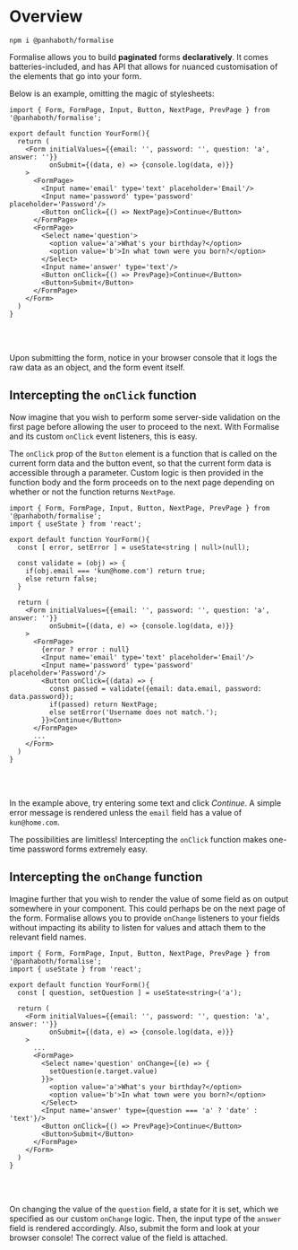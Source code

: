 # Overview
``` filename copy
npm i @panhaboth/formalise
```

Formalise allows you to build **paginated** forms **declaratively**. It comes batteries-included, and has API that allows for nuanced customisation of the elements that go into your form.

Below is an example, omitting the magic of stylesheets:

```tsx filename="YourForm.tsx"
import { Form, FormPage, Input, Button, NextPage, PrevPage } from '@panhaboth/formalise';

export default function YourForm(){
  return (
    <Form initialValues={{email: '', password: '', question: 'a', answer: ''}}
          onSubmit={(data, e) => {console.log(data, e)}}
    >
      <FormPage>
        <Input name='email' type='text' placeholder='Email'/>
        <Input name='password' type='password' placeholder='Password'/>
        <Button onClick={() => NextPage}>Continue</Button>
      </FormPage>
      <FormPage>
        <Select name='question'>
          <option value='a'>What's your birthday?</option>
          <option value='b'>In what town were you born?</option>
        </Select>
        <Input name='answer' type='text'/>
        <Button onClick={() => PrevPage}>Continue</Button>
        <Button>Submit</Button>
      </FormPage>
    </Form>
  )
}
```

<br/>


<Form1/>

<br/>

Upon submitting the form, notice in your browser console that it logs the raw data as an object, and the form event itself.

## Intercepting the `onClick` function

Now imagine that you wish to perform some server-side validation on the first page before allowing the user to proceed to the next. With Formalise and its custom `onClick` event listeners, this is easy.

The `onClick` prop of the `Button` element is a function that is called on the current form data and the button event, so that the current form data is accessible through a parameter. Custom logic is then provided in the function body and the form proceeds on to the next page depending on whether or not the function returns `NextPage`.

```tsx filename="YourForm.tsx"
import { Form, FormPage, Input, Button, NextPage, PrevPage } from '@panhaboth/formalise';
import { useState } from 'react';

export default function YourForm(){
  const [ error, setError ] = useState<string | null>(null);

  const validate = (obj) => {
    if(obj.email === 'kun@home.com') return true;
    else return false;
  }

  return (
    <Form initialValues={{email: '', password: '', question: 'a', answer: ''}}
          onSubmit={(data, e) => {console.log(data, e)}}
    >
      <FormPage>
        {error ? error : null}
        <Input name='email' type='text' placeholder='Email'/>
        <Input name='password' type='password' placeholder='Password'/>
        <Button onClick={(data) => {
          const passed = validate({email: data.email, password: data.password});
          if(passed) return NextPage;
          else setError('Username does not match.');
        }}>Continue</Button>
      </FormPage>
      ...
    </Form>
  )
}
```

<br/>


<Form2/>

<br/>

In the example above, try entering some text and click *Continue*. A simple error message is rendered unless the `email` field has a value of `kun@home.com`.

The possibilities are limitless! Intercepting the `onClick` function makes one-time password forms extremely easy.

## Intercepting the `onChange` function

Imagine further that you wish to render the value of some field as on output somewhere in your component. This could perhaps be on the next page of the form. Formalise allows you to provide `onChange` listeners to your fields without impacting its ability to listen for values and attach them to the relevant field names.

```tsx filename="YourForm.tsx"
import { Form, FormPage, Input, Button, NextPage, PrevPage } from '@panhaboth/formalise';
import { useState } from 'react';

export default function YourForm(){
  const [ question, setQuestion ] = useState<string>('a');

  return (
    <Form initialValues={{email: '', password: '', question: 'a', answer: ''}}
          onSubmit={(data, e) => {console.log(data, e)}}
    >
      ...
      <FormPage>
        <Select name='question' onChange={(e) => {
          setQuestion(e.target.value)
        }}>
          <option value='a'>What's your birthday?</option>
          <option value='b'>In what town were you born?</option>
        </Select>
        <Input name='answer' type={question === 'a' ? 'date' : 'text'}/>
        <Button onClick={() => PrevPage}>Continue</Button>
        <Button>Submit</Button>
      </FormPage>
    </Form>
  )
}
```

<br/>


<Form3/>

<br/>

On changing the value of the `question` field, a state for it is set, which we specified as our custom `onChange` logic. Then, the input type of the `answer` field is rendered accordingly. Also, submit the form and look at your browser console! The correct value of the field is attached.